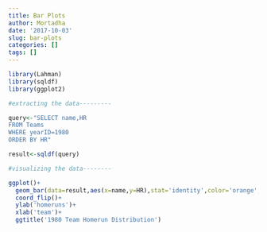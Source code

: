 ```yaml
---
title: Bar Plots
author: Mortadha
date: '2017-10-03'
slug: bar-plots
categories: []
tags: []
---
```


```r
library(Lahman)
library(sqldf)
library(ggplot2)
```

```r
#extracting the data---------

query<-"SELECT name,HR
FROM Teams
WHERE yearID=1980
ORDER BY HR"

result<-sqldf(query)

#visualizing the data--------

ggplot()+
  geom_bar(data=result,aes(x=name,y=HR),stat='identity',color='orange',fill='white')+
  coord_flip()+
  ylab('homeruns')+
  xlab('team')+
  ggtitle('1980 Team Homerun Distribution')
```


